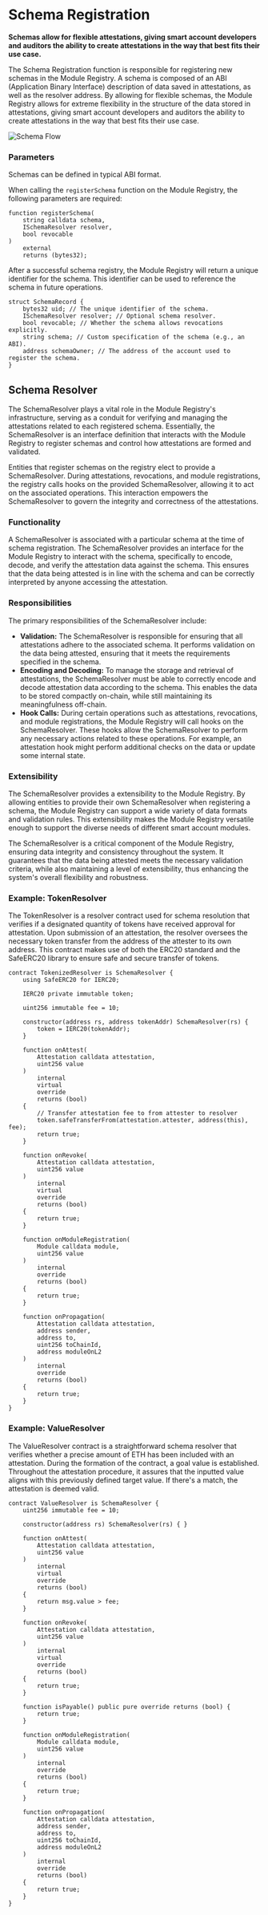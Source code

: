 
# Schema Registration

**Schemas allow for flexible attestations, giving smart account developers and auditors the ability to create attestations in the way that best fits their use case.**

The Schema Registration function is responsible for registering new schemas in the Module Registry. A schema is composed of an ABI (Application Binary Interface) description of data saved in attestations, as well as the resolver address. By allowing for flexible schemas, the Module Registry allows for extreme flexibility in the structure of the data stored in attestations, giving smart account developers and auditors the ability to create attestations in the way that best fits their use case.

<Fence className="bg-gray-100">![Schema Flow](/images/docs/introduction/schema-flow.svg)</Fence>

### Parameters

<Note title="caution" type="info">
	Schemas can be defined in typical ABI format.
</Note>

When calling the `registerSchema` function on the Module Registry, the following parameters are required:

```solidity
function registerSchema(
    string calldata schema,
    ISchemaResolver resolver,
    bool revocable
)
    external
    returns (bytes32);
```

After a successful schema registry, the Module Registry will return a unique identifier for the schema. This identifier can be used to reference the schema in future operations.

```solidity
struct SchemaRecord {
    bytes32 uid; // The unique identifier of the schema.
    ISchemaResolver resolver; // Optional schema resolver.
    bool revocable; // Whether the schema allows revocations explicitly.
    string schema; // Custom specification of the schema (e.g., an ABI).
    address schemaOwner; // The address of the account used to register the schema.
}
```

## Schema Resolver

The SchemaResolver plays a vital role in the Module Registry's infrastructure, serving as a conduit for verifying and managing the attestations related to each registered schema. Essentially, the SchemaResolver is an interface definition that interacts with the Module Registry to register schemas and control how attestations are formed and validated.

Entities that register schemas on the registry elect to provide a SchemaResolver. During attestations, revocations, and module registrations, the registry calls hooks on the provided SchemaResolver, allowing it to act on the associated operations. This interaction empowers the SchemaResolver to govern the integrity and correctness of the attestations.

### Functionality

A SchemaResolver is associated with a particular schema at the time of schema registration. The SchemaResolver provides an interface for the Module Registry to interact with the schema, specifically to encode, decode, and verify the attestation data against the schema. This ensures that the data being attested is in line with the schema and can be correctly interpreted by anyone accessing the attestation.

### Responsibilities

The primary responsibilities of the SchemaResolver include:

-   **Validation:** The SchemaResolver is responsible for ensuring that all attestations adhere to the associated schema. It performs validation on the data being attested, ensuring that it meets the requirements specified in the schema.
-   **Encoding and Decoding:** To manage the storage and retrieval of attestations, the SchemaResolver must be able to correctly encode and decode attestation data according to the schema. This enables the data to be stored compactly on-chain, while still maintaining its meaningfulness off-chain.
-   **Hook Calls:** During certain operations such as attestations, revocations, and module registrations, the Module Registry will call hooks on the SchemaResolver. These hooks allow the SchemaResolver to perform any necessary actions related to these operations. For example, an attestation hook might perform additional checks on the data or update some internal state.

### Extensibility

The SchemaResolver provides a extensibility to the Module Registry. By allowing entities to provide their own SchemaResolver when registering a schema, the Module Registry can support a wide variety of data formats and validation rules. This extensibility makes the Module Registry versatile enough to support the diverse needs of different smart account modules.

<Note title="caution" type="info">
	The SchemaResolver is a critical component of the Module Registry, ensuring data integrity and consistency
	throughout the system. It guarantees that the data being attested meets the necessary validation criteria, while
	also maintaining a level of extensibility, thus enhancing the system's overall flexibility and robustness.
</Note>

### Example: TokenResolver

The TokenResolver is a resolver contract used for schema resolution that verifies if a designated quantity of tokens have received approval for attestation. Upon submission of an attestation, the resolver oversees the necessary token transfer from the address of the attester to its own address. This contract makes use of both the ERC20 standard and the SafeERC20 library to ensure safe and secure transfer of tokens.

```solidity
contract TokenizedResolver is SchemaResolver {
    using SafeERC20 for IERC20;

    IERC20 private immutable token;

    uint256 immutable fee = 10;

    constructor(address rs, address tokenAddr) SchemaResolver(rs) {
        token = IERC20(tokenAddr);
    }

    function onAttest(
        Attestation calldata attestation,
        uint256 value
    )
        internal
        virtual
        override
        returns (bool)
    {
        // Transfer attestation fee to from attester to resolver
        token.safeTransferFrom(attestation.attester, address(this), fee);
        return true;
    }

    function onRevoke(
        Attestation calldata attestation,
        uint256 value
    )
        internal
        virtual
        override
        returns (bool)
    {
        return true;
    }

    function onModuleRegistration(
        Module calldata module,
        uint256 value
    )
        internal
        override
        returns (bool)
    {
        return true;
    }

    function onPropagation(
        Attestation calldata attestation,
        address sender,
        address to,
        uint256 toChainId,
        address moduleOnL2
    )
        internal
        override
        returns (bool)
    {
        return true;
    }
}
```

### Example: ValueResolver

The ValueResolver contract is a straightforward schema resolver that verifies whether a precise amount of ETH has been included with an attestation. During the formation of the contract, a goal value is established. Throughout the attestation procedure, it assures that the inputted value aligns with this previously defined target value. If there's a match, the attestation is deemed valid.

```solidity
contract ValueResolver is SchemaResolver {
    uint256 immutable fee = 10;

    constructor(address rs) SchemaResolver(rs) { }

    function onAttest(
        Attestation calldata attestation,
        uint256 value
    )
        internal
        virtual
        override
        returns (bool)
    {
        return msg.value > fee;
    }

    function onRevoke(
        Attestation calldata attestation,
        uint256 value
    )
        internal
        virtual
        override
        returns (bool)
    {
        return true;
    }

    function isPayable() public pure override returns (bool) {
        return true;
    }

    function onModuleRegistration(
        Module calldata module,
        uint256 value
    )
        internal
        override
        returns (bool)
    {
        return true;
    }

    function onPropagation(
        Attestation calldata attestation,
        address sender,
        address to,
        uint256 toChainId,
        address moduleOnL2
    )
        internal
        override
        returns (bool)
    {
        return true;
    }
}
```
